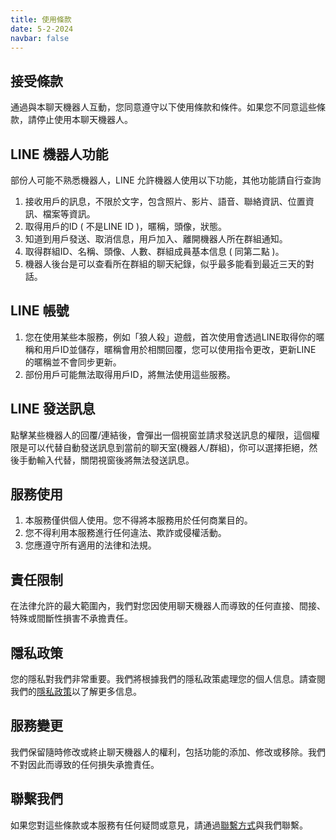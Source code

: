 ```yaml
---
title: 使用條款
date: 5-2-2024
navbar: false
---
```


## 接受條款

通過與本聊天機器人互動，您同意遵守以下使用條款和條件。如果您不同意這些條款，請停止使用本聊天機器人。

## LINE 機器人功能

部份人可能不熟悉機器人，LINE 允許機器人使用以下功能，其他功能請自行查詢

1. 接收用戶的訊息，不限於文字，包含照片、影片、語音、聯絡資訊、位置資訊、檔案等資訊。
2. 取得用戶的ID ( 不是LINE ID )，暱稱，頭像，狀態。
3. 知道到用戶發送、取消信息，用戶加入、離開機器人所在群組通知。
4. 取得群組ID、名稱、頭像、人數、群組成員基本信息 ( 同第二點 )。
5. 機器人後台是可以查看所在群組的聊天紀錄，似乎最多能看到最近三天的對話。

## LINE 帳號

1. 您在使用某些本服務，例如「狼人殺」遊戲，首次使用會透過LINE取得你的暱稱和用戶ID並儲存，暱稱會用於相關回覆，您可以使用指令更改，更新LINE 的暱稱並不會同步更新。
2. 部份用戶可能無法取得用戶ID，將無法使用這些服務。

## LINE 發送訊息

點擊某些機器人的回覆/連結後，會彈出一個視窗並請求發送訊息的權限，這個權限是可以代替自動發送訊息到當前的聊天室(機器人/群組)，你可以選擇拒絕，然後手動輸入代替，關閉視窗後將無法發送訊息。

## 服務使用

1. 本服務僅供個人使用。您不得將本服務用於任何商業目的。
2. 您不得利用本服務進行任何違法、欺詐或侵權活動。
3. 您應遵守所有適用的法律和法規。

## 責任限制

在法律允許的最大範圍內，我們對您因使用聊天機器人而導致的任何直接、間接、特殊或間斷性損害不承擔責任。

## 隱私政策

您的隱私對我們非常重要。我們將根據我們的隱私政策處理您的個人信息。請查閱我們的[隱私政策](./privacy)以了解更多信息。

## 服務變更

我們保留隨時修改或終止聊天機器人的權利，包括功能的添加、修改或移除。我們不對因此而導致的任何損失承擔責任。

## 聯繫我們

如果您對這些條款或本服務有任何疑問或意見，請通過[聯繫方式](/contact)與我們聯繫。

